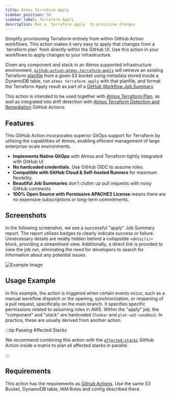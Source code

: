 ```yaml
---
title: Atmos Terraform Apply
sidebar_position: 50
sidebar_label: Terraform Apply
description: Run a `terraform apply` to provision changes
---
```


<Intro>
Simplify provisioning Terraform entirely from within GitHub Action workflows. This action makes it very easy to apply that changes from a `terraform plan` from directly within the GitHub UI. Use this action in your workflows to apply changes to your infrastructure.
</Intro>

Given any component and stack in an Atmos supported infrastructure environment, [`github-action-atmos-terraform-apply`](https://github.com/cloudposse/github-action-atmos-terraform-apply) will retrieve an existing Terraform [planfile](https://developer.hashicorp.com/terraform/tutorials/automation/automate-terraform) from a given S3 bucket using metadata stored inside a DynamoDB table, run `atmos terraform apply` with that planfile, and format the Terraform Apply result as part of a [GitHub Workflow Job Summary](https://github.blog/2022-05-09-supercharging-github-actions-with-job-summaries/).

This action is intended to be used together with [Atmos Terraform Plan](/integrations/github-actions/atmos-terraform-plan), as well as integrated into drift detection with [Atmos Terraform Detection and Remediation](/integrations/github-actions/atmos-terraform-drift-detection) GitHub Actions.

## Features

This GitHub Action incorporates superior GitOps support for Terraform by utilizing the capabilities of Atmos, enabling efficient management of large enterprise-scale environments.

* **Implements Native GitOps** with Atmos and Terraform tightly integrated with GitHub UI
* **No hardcoded credentials.** Use GitHub OIDC to assume roles.
* **Compatible with GitHub Cloud & Self-hosted Runners** for maximum flexibility. 
* **Beautiful Job Summaries** don't clutter up pull requests with noisy GitHub comments
* **100% Open Source with Permissive APACHE2 License** means there are no expensive subscriptions or long-term commitments.

## Screenshots

In the following screenshot, we see a successful "apply" Job Summary report. The report utilizes badges to clearly indicate success or failure. Unnecessary details are neatly hidden behind a collapsible `<details/>` block, providing a streamlined view. Additionally, a direct link is provided to view the job run, eliminating the need for developers to search for information about any potential issues.

![Example Image](/img/github-actions/apply.png)

## Usage Example

In this example, the action is triggered when certain events occur, such as a manual workflow dispatch or the opening, synchronization, or reopening of a pull request, specifically on the main branch. It specifies specific permissions related to assuming roles in AWS. Within the "apply" job, the "component" and "stack" are hardcoded (`foobar` and `plat-ue2-sandbox`). In practice, these are usually derived from another action. 

:::tip Passing Affected Stacks

We recommend combining this action with the [`affected-stacks`](/integrations/github-actions/affected-stacks) GitHub Action inside a matrix to plan all affected stacks in parallel.

:::

<RemoteFile source="https://raw.githubusercontent.com/cloudposse/docs/master/examples/snippets/.github/workflows/atmos-terraform-apply.yaml"/>

## Requirements

This action has the requirements as [Github Actions](/integrations/github-actions/). Use the same S3 Bucket, DynamoDB table, IAM Roles and config described there.
